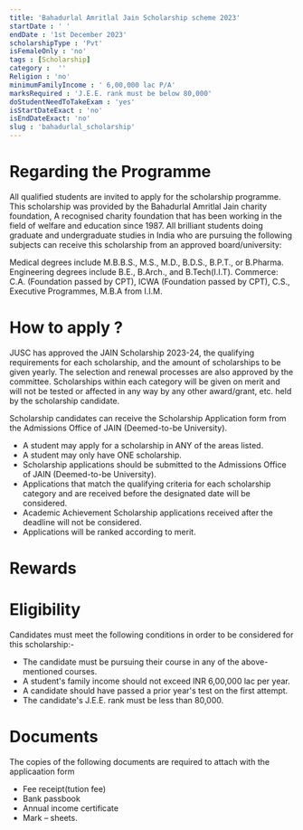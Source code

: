 ```yaml
---
title: 'Bahadurlal Amritlal Jain Scholarship scheme 2023'
startDate : ' '
endDate : '1st December 2023'
scholarshipType : 'Pvt'
isFemaleOnly : 'no'
tags : [Scholarship]
category :  ''
Religion : 'no'
minimumFamilyIncome : ' 6,00,000 lac P/A'
marksRequired : 'J.E.E. rank must be below 80,000'
doStudentNeedToTakeExam : 'yes'
isStartDateExact : 'no'
isEndDateExact: 'no'
slug : 'bahadurlal_scholarship'
---
```










# Regarding the Programme
All qualified students are invited to apply for the scholarship programme.
This scholarship was provided by the Bahadurlal Amritlal Jain charity foundation,
A recognised charity foundation that has been working in the field of welfare and education since 1987.
All brilliant students doing graduate and undergraduate studies in India who are pursuing the following subjects can receive this scholarship from an approved board/university:

Medical degrees include M.B.B.S., M.S., M.D., B.D.S., B.P.T., or B.Pharma.
Engineering degrees include B.E., B.Arch., and B.Tech(I.I.T).
Commerce: C.A. (Foundation passed by CPT), ICWA (Foundation passed by CPT), C.S., Executive Programmes, M.B.A from I.I.M.



# How to apply ?
JUSC has approved the JAIN Scholarship 2023-24, the qualifying requirements for each scholarship,
and the amount of scholarships to be given yearly. The selection and renewal processes are also approved by the committee.
Scholarships within each category will be given on merit and will not be tested or affected in any way by any other award/grant, etc. 
held by the scholarship candidate.

Scholarship candidates can receive the Scholarship Application form from the Admissions Office of JAIN (Deemed-to-be University).
 - A student may apply for a scholarship in ANY of the areas listed. 
 - A student may only have ONE scholarship.
 - Scholarship applications should be submitted to the Admissions Office of JAIN (Deemed-to-be University).
 - Applications that match the qualifying criteria for each scholarship category and are received before the designated date will be considered.
 - Academic Achievement Scholarship applications received after the deadline will not be considered.
 - Applications will be ranked according to merit.

# Rewards
  

# Eligibility

Candidates must meet the following conditions in order to be considered for this scholarship:-
 - The candidate must be pursuing their course in any of the above-mentioned courses.
 - A student's family income should not exceed INR 6,00,000 lac per year.
 - A candidate should have passed a prior year's test on the first attempt.
 - The candidate's J.E.E. rank must be less than 80,000.


# Documents
The copies of the following documents are required to attach with the applicaation form

 - Fee receipt(tution fee)
 - Bank passbook
 - Annual income certificate
 - Mark – sheets.